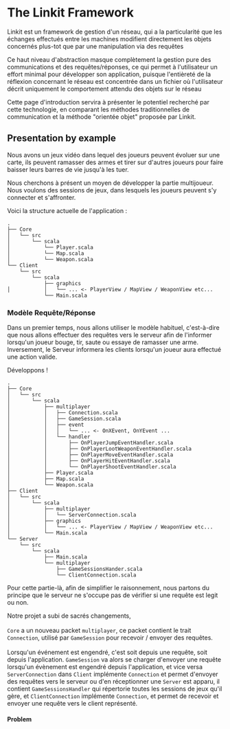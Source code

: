 

# The Linkit Framework

<p>
    <orange>Linkit </orange>
    est un framework de gestion d'un réseau, qui a la particularité que les échanges effectués entre les machines
    modifient directement les objets concernés plus-tot que par une manipulation via des requêtes
</p>

<p>
    Ce haut niveau d'abstraction masque complètement la gestion pure des communications et des requêtes/réponses,
    ce qui permet à l'utilisateur un effort minimal pour développer son application, puisque l'entièreté de la réflexion
    concernant le réseau est concentrée dans un fichier où l'utilisateur décrit uniquement le comportement attendu des objets sur le réseau
</p>

<p>
    Cette page d'introduction servira à présenter le potentiel recherché par cette technologie, en comparant les
    méthodes traditionnelles de communication et la méthode "orientée objet" proposée par Linkit.
</p>

## Presentation by example
<p>
    Nous avons un jeux vidéo dans lequel des joueurs peuvent évoluer sur une carte, ils peuvent ramasser des armes et
    tirer sur d'autres joueurs pour faire baisser leurs barres de vie jusqu'à les tuer.
</p>

<p>
    Nous cherchons à présent un moyen de développer la partie multijoueur.
    Nous voulons des sessions de jeux, dans lesquels les joueurs peuvent s'y connecter et s'affronter.
</p>

Voici la structure actuelle de l'application :
```shell title="initial project structure"
.
├── Core
│   └── src
│       └── scala
│           └── Player.scala
│           └── Map.scala
│           └── Weapon.scala
└── Client
    └── src
        └── scala
            ├── graphics
│           │   └── ... <- PlayerView / MapView / WeaponView etc...
            └── Main.scala
```

### Modèle Requête/Réponse
Dans un premier temps, nous allons utiliser le modèle habituel, c'est-à-dire que nous allons effectuer des requêtes vers le serveur
afin de l'informer lorsqu'un joueur bouge, tir, saute ou essaye de ramasser une arme.
Inversement, le Serveur informera les clients lorsqu'un joueur aura effectué une action valide.

Développons !

```shell title="request/response model project structure"
.
├── Core
│   └── src
│       └── scala
│           ├── multiplayer
│           │   ├── Connection.scala
│           │   ├── GameSession.scala
│           │   ├── event
│           │   │   └── ... <- OnXEvent, OnYEvent ...
│           │   └── handler
│           │       ├── OnPlayerJumpEventHandler.scala
│           │       ├── OnPlayerLootWeaponEventHandler.scala
│           │       ├── OnPlayerMoveEventHandler.scala
│           │       ├── OnPlayerHitEventHandler.scala
│           │       └── OnPlayerShootEventHandler.scala
│           ├── Player.scala
│           ├── Map.scala
│           └── Weapon.scala
├── Client
│   └── src
│       └── scala
│           ├── multiplayer
│           │   └── ServerConnection.scala
│           ├── graphics
│           │   └── ... <- PlayerView / MapView / WeaponView etc...
│           └── Main.scala
└── Server
    └── src
        └── scala
            ├── Main.scala
            └── multiplayer
                ├── GameSessionsHander.scala
                └── ClientConnection.scala
```

Pour cette partie-là, afin de simplifier le raisonnement, nous partons du principe que le serveur ne s'occupe pas de vérifier si une requête est legit ou non.

Notre projet a subi de sacrés changements, <br></br>
`Core` a un nouveau packet `multiplayer`, ce packet contient le trait `Connection`,
utilisé par `GameSession` pour recevoir / envoyer des requêtes. <br></br>
Lorsqu'un événement est engendré, c'est soit depuis une requête, soit depuis l'application.
`GameSession` va alors se charger d'envoyer une requête lorsqu'un évènement est engendré depuis l'application, et vice versa
`ServerConnection` dans `Client` implémente `Connection` et permet d'envoyer des requêtes vers le serveur ou d'en réceptionner une
`Server` est apparu, il contient `GameSessionsHandler` qui répertorie toutes les sessions de jeux qu'il gère,
et `ClientConnection` implémente `Connection`, et permet de recevoir et envoyer une requête vers le client représenté.


#### Problem
<p>

</p>